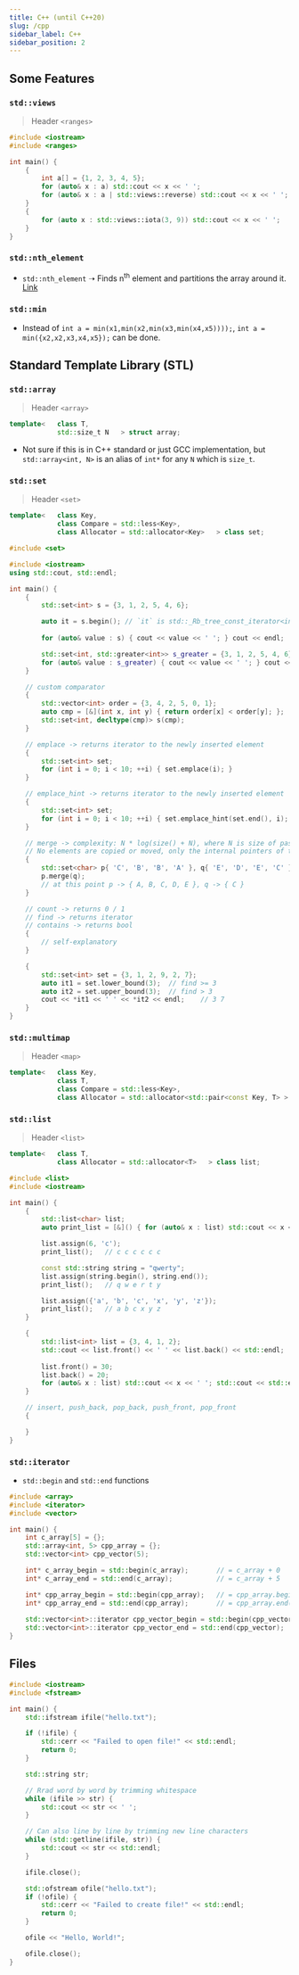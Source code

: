 ```yaml
---
title: C++ (until C++20)
slug: /cpp
sidebar_label: C++
sidebar_position: 2
---
```


## Some Features

### `std::views`
> Header `<ranges>`

```cpp
#include <iostream>
#include <ranges>

int main() {
    {
        int a[] = {1, 2, 3, 4, 5};
        for (auto& x : a) std::cout << x << ' ';                        // 1 2 3 4 5
        for (auto& x : a | std::views::reverse) std::cout << x << ' ';  // 5 4 3 2 1
    }
    {
        for (auto x : std::views::iota(3, 9)) std::cout << x << ' ';    // 3 4 5 6 7 8 
    }
}
```

### `std::nth_element`
- `std::nth_element` ➝ Finds n<sup>th</sup> element and partitions the array around it. [Link](http://www.cplusplus.com/reference/algorithm/nth_element/)

### `std::min`
- Instead of `int a = min(x1,min(x2,min(x3,min(x4,x5))));`, `int a = min({x2,x2,x3,x4,x5});` can be done.

## Standard Template Library (STL)

### `std::array`
> Header `<array>`
```cpp
template<   class T,
            std::size_t N   > struct array;
```

- Not sure if this is in C++ standard or just GCC implementation, but `std::array<int, N>` is an alias of `int*` for any `N` which is `size_t`.


### `std::set`
> Header `<set>`
```cpp
template<   class Key,
            class Compare = std::less<Key>,
            class Allocator = std::allocator<Key>   > class set;
```

```cpp
#include <set>

#include <iostream>
using std::cout, std::endl;

int main() {
    {
        std::set<int> s = {3, 1, 2, 5, 4, 6};

        auto it = s.begin(); // `it` is std::_Rb_tree_const_iterator<int> in GCC
        
        for (auto& value : s) { cout << value << ' '; } cout << endl;   // 1 2 3 4 5 6

        std::set<int, std::greater<int>> s_greater = {3, 1, 2, 5, 4, 6};
        for (auto& value : s_greater) { cout << value << ' '; } cout << endl;   // 6 5 4 3 2 1
    }

    // custom comparator
    {
        std::vector<int> order = {3, 4, 2, 5, 0, 1};
        auto cmp = [&](int x, int y) { return order[x] < order[y]; };
        std::set<int, decltype(cmp)> s(cmp);
    }

    // emplace -> returns iterator to the newly inserted element
    {
        std::set<int> set;
        for (int i = 0; i < 10; ++i) { set.emplace(i); }
    }

    // emplace_hint -> returns iterator to the newly inserted element
    {
        std::set<int> set;
        for (int i = 0; i < 10; ++i) { set.emplace_hint(set.end(), i); }
    }

    // merge -> complexity: N * log(size() + N), where N is size of passed in set / multiset.
    // No elements are copied or moved, only the internal pointers of the container nodes are repointed. 
    {
        std::set<char> p{ 'C', 'B', 'B', 'A' }, q{ 'E', 'D', 'E', 'C' };
        p.merge(q);
        // at this point p -> { A, B, C, D, E }, q -> { C }
    }

    // count -> returns 0 / 1
    // find -> returns iterator
    // contains -> returns bool
    {
        // self-explanatory
    }

    {
        std::set<int> set = {3, 1, 2, 9, 2, 7};
        auto it1 = set.lower_bound(3);  // find >= 3
        auto it2 = set.upper_bound(3);  // find > 3
        cout << *it1 << ' ' << *it2 << endl;    // 3 7
    }
}
```

### `std::multimap`
> Header `<map>`
```cpp
template<   class Key,
            class T,
            class Compare = std::less<Key>,
            class Allocator = std::allocator<std::pair<const Key, T> >   > class multimap;
```

### `std::list`
> Header `<list>`
```cpp
template<   class T,
            class Allocator = std::allocator<T>   > class list;
```

```cpp
#include <list>
#include <iostream>

int main() {
    {
        std::list<char> list;
        auto print_list = [&]() { for (auto& x : list) std::cout << x << ' '; std::cout << std::endl; };

        list.assign(6, 'c');
        print_list();   // c c c c c c

        const std::string string = "qwerty";
        list.assign(string.begin(), string.end());
        print_list();   // q w e r t y

        list.assign({'a', 'b', 'c', 'x', 'y', 'z'});
        print_list();   // a b c x y z
    }

    {
        std::list<int> list = {3, 4, 1, 2};
        std::cout << list.front() << ' ' << list.back() << std::endl;           // 3 2
        
        list.front() = 30;
        list.back() = 20;
        for (auto& x : list) std::cout << x << ' '; std::cout << std::endl;     // 30 4 1 20
    }

    // insert, push_back, pop_back, push_front, pop_front
    {

    }
}
```


### `std::iterator`

- `std::begin` and `std::end` functions
```cpp
#include <array>
#include <iterator>
#include <vector>

int main() {
    int c_array[5] = {};
    std::array<int, 5> cpp_array = {};
    std::vector<int> cpp_vector(5);

    int* c_array_begin = std::begin(c_array);       // = c_array + 0
    int* c_array_end = std::end(c_array);           // = c_array + 5

    int* cpp_array_begin = std::begin(cpp_array);   // = cpp_array.begin();
    int* cpp_array_end = std::end(cpp_array);       // = cpp_array.end();
    
    std::vector<int>::iterator cpp_vector_begin = std::begin(cpp_vector); // = cpp_vector.begin();
    std::vector<int>::iterator cpp_vector_end = std::end(cpp_vector);     // = cpp_vector.end();
}
```


## Files

```cpp
#include <iostream>
#include <fstream>

int main() {
    std::ifstream ifile("hello.txt");

    if (!ifile) {
        std::cerr << "Failed to open file!" << std::endl;
        return 0;
    }

    std::string str;

    // Rrad word by word by trimming whitespace
    while (ifile >> str) {
        std::cout << str << ' ';
    }

    // Can also line by line by trimming new line characters
    while (std::getline(ifile, str)) {
        std::cout << str << std::endl;
    }

    ifile.close();

    std::ofstream ofile("hello.txt");
    if (!ofile) {
        std::cerr << "Failed to create file!" << std::endl;
        return 0;
    }

    ofile << "Hello, World!";

    ofile.close();
}
```
